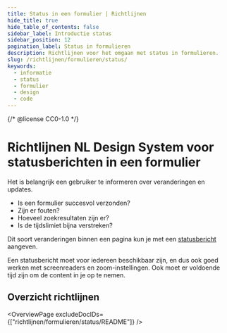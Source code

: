 ```yaml
---
title: Status in een formulier | Richtlijnen
hide_title: true
hide_table_of_contents: false
sidebar_label: Introductie status
sidebar_position: 12
pagination_label: Status in formulieren
description: Richtlijnen voor het omgaan met status in formulieren.
slug: /richtlijnen/formulieren/status/
keywords:
  - informatie
  - status
  - formulier
  - design
  - code
---
```


{/* @license CC0-1.0 */}


# Richtlijnen NL Design System voor statusberichten in een formulier

Het is belangrijk een gebruiker te informeren over veranderingen en updates.

- Is een formulier succesvol verzonden?
- Zijn er fouten?
- Hoeveel zoekresultaten zijn er?
- Is de tijdslimiet bijna verstreken?

Dit soort veranderingen binnen een pagina kun je met een [statusbericht](https://www.w3.org/Translations/WCAG22-nl/#dfn-status-messages) aangeven.

Een statusbericht moet voor iedereen beschikbaar zijn, en dus ook goed werken met screenreaders en zoom-instellingen. Ook moet er voldoende tijd zijn om de content in je op te nemen.

## Overzicht richtlijnen

<OverviewPage excludeDocIDs={["richtlijnen/formulieren/status/README"]} />

<FooterInfo />
